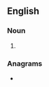 ==English==

===Noun===
{{en-noun}}

# {{initialism of|{{w|Universal Product Code}}|lang=en}}

===Anagrams===
* {{anagrams|en|CPU|P.U.C.|PUC|Pcu|cup}}
